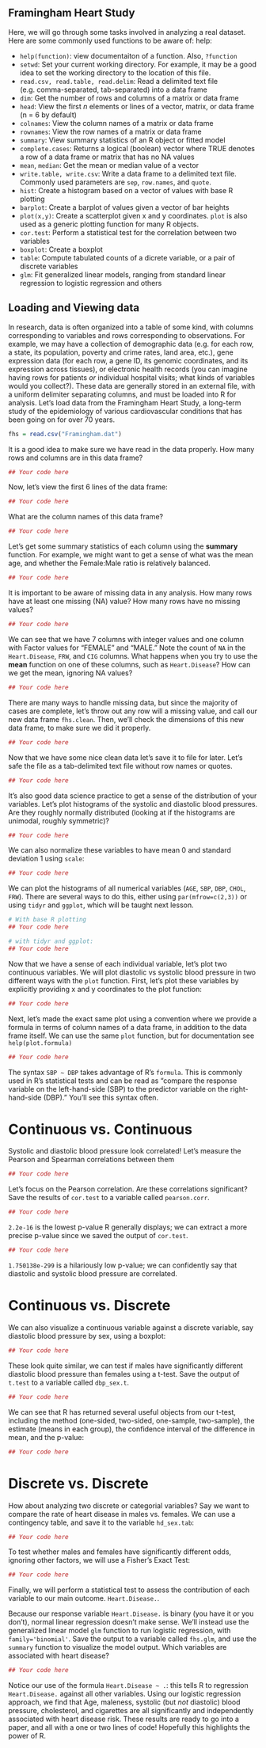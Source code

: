 ## Framingham Heart Study

Here, we will go through some tasks involved in analyzing a real dataset. Here are some commonly used functions to be aware of:
help: 

* `help(function)`: view documentaiton of a function. Also, `?function`
* `setwd`: Set your current working directory. For example, it may be a good idea to set the working directory to the location of this file.
* `read.csv, read.table, read.delim`: Read a delimited text file (e.g. comma-separated, tab-separated) into a data frame
* `dim`: Get the number of rows and columns of a matrix or data frame
* `head`: View the first _n_ elements or lines of a vector, matrix, or data frame (n = 6 by default)
* `colnames`: View the column names of a matrix or data frame
* `rownames`: View the row names of a matrix or data frame
* `summary`: View summary statistics of an R object or fitted model
* `complete.cases`: Returns a logical (boolean) vector where TRUE denotes a row of a data frame or matrix that has no NA values
* `mean`, `median`: Get the mean or median value of a vector
* `write.table, write.csv`: Write a data frame to a delimited text file. Commonly used parameters are `sep`, `row.names`, and `quote`.
* `hist`: Create a histogram based on a vector of values with base R plotting
* `barplot`: Create a barplot of values given a vector of bar heights
* `plot(x,y)`: Create a scatterplot given x and y coordinates. `plot` is also used as a generic plotting function for many R objects.
* `cor.test`: Perform a statistical test for the correlation between two variables
* `boxplot`: Create a boxplot
* `table`: Compute tabulated counts of a dicrete variable, or a pair of discrete variables
* `glm`: Fit generalized linear models, ranging from standard linear regression to logistic regression and others


## Loading and Viewing data

In research, data is often organized into a table of some kind, with columns corresponding to variables and rows corresponding to observations. For example, we may have a collection of demographic data (e.g. for each row, a state, its population, poverty and crime rates, land area, etc.), gene expression data (for each row, a gene ID, its genomic coordinates, and its expression across tissues), or electronic health records (you can imagine having rows for patients *or* individual hospital visits; what kinds of variables would you collect?). These data are generally stored in an external file, with a uniform delimiter separating columns, and must be loaded into R for analysis. Let's load data from the Framingham Heart Study, a long-term study of the epidemiology of various cardiovascular conditions that has been going on for over 70 years.

```r
fhs = read.csv("Framingham.dat")
```

It is a good idea to make sure we have read in the data properly. How many rows and columns are in this data frame?
```r
## Your code here
```

Now, let's view the first 6 lines of the data frame:
```r
## Your code here
```

What are the column names of this data frame?
```r
## Your code here
```

Let's get some summary statistics of each column using the __summary__ function. For example, we might want to get a sense of what was the mean age, and whether the Female:Male ratio is relatively balanced.
```r
## Your code here
```

It is important to be aware of missing data in any analysis. How many rows have at least one missing (NA) value? How many rows have no missing values?

```r
## Your code here
```

We can see that we have 7 columns with integer values and one column with Factor values for "FEMALE" and "MALE." Note the count of `NA` in the `Heart.Disease`, `FRW`, and `CIG` columns. What happens when you try to use the __mean__ function on one of these columns, such as `Heart.Disease`? How can we get the mean, ignoring NA values?

```r
## Your code here
```

There are many ways to handle missing data, but since the majority of cases are complete, let's throw out any row will a missing value, and call our new data frame `fhs.clean`. Then, we'll check the dimensions of this new data frame, to make sure we did it properly.

```r
## Your code here
```

Now that we have some nice clean data let's save it to file for later. Let's safe the file as a tab-delimited text file without row names or quotes.
```r
## Your code here
```

It's also good data science practice to get a sense of the distribution of your variables. Let's plot histograms of the systolic and diastolic blood pressures. Are they roughly normally distributed (looking at if the histograms are unimodal, roughly symmetric)?

```r
## Your code here
```

We can also normalize these variables to have mean 0 and standard deviation 1 using `scale`:

```r
## Your code here
```

We can plot the histograms of all numerical variables (`AGE`, `SBP`, `DBP`, `CHOL`, `FRW`). There are several ways to do this, either using `par(mfrow=c(2,3))` or using `tidyr` and `ggplot`, which will be taught next lesson.

```r
# With base R plotting
## Your code here
```

```r
# with tidyr and ggplot:
## Your code here
```

Now that we have a sense of each individual variable, let's plot two continuous variables. We will plot diastolic vs systolic blood pressure in two different ways with the `plot` function. First, let's plot these variables by explicitly providing x and y coordinates to the plot function:

```r
## Your code here
```


Next, let's made the exact same plot using a convention where we provide a formula in terms of column names of a data frame, in addition to the data frame itself. We can use the same `plot` function, but for documentation see `help(plot.formula)`
```r
## Your code here
```

The syntax `SBP ~ DBP` takes advantage of R's `formula`. This is commonly used in R's statistical tests and can be read as "compare the response variable on the left-hand-side (SBP) to the predictor variable on the right-hand-side (DBP)." You'll see this syntax often.

# Continuous vs. Continuous

Systolic and diastolic blood pressure look correlated! Let's measure the Pearson and Spearman correlations between them

```r
## Your code here
```

Let's focus on the Pearson correlation. Are these correlations significant? Save the results of `cor.test` to a variable called `pearson.corr`.

```r
## Your code here
```

`2.2e-16` is the lowest p-value R generally displays; we can extract a more precise p-value since we saved the output of `cor.test`.

```r
## Your code here
```

`1.750138e-299` is a hilariously low p-value; we can confidently say that diastolic and systolic blood pressure are correlated.

# Continuous vs. Discrete

We can also visualize a continuous variable against a discrete variable, say diastolic blood pressure by sex, using a boxplot:

```r
## Your code here
```

These look quite similar, we can test if males have significantly different diastolic blood pressure than females using a t-test. Save the output of `t.test` to a variable called `dbp_sex.t`.

```r
## Your code here
```

We can see that R has returned several useful objects from our t-test, including the method (one-sided, two-sided, one-sample, two-sample), the estimate (means in each group), the confidence interval of the difference in mean, and the p-value:

```r
## Your code here
```

# Discrete vs. Discrete

How about analyzing two discrete or categorial variables? Say we want to compare the rate of heart disease in males vs. females. We can use a contingency table, and save it to the variable `hd_sex.tab`:

```r
## Your code here
```

To test whether males and females have significantly different odds, ignoring other factors, we will use a Fisher's Exact Test:

```r
## Your code here
```

Finally, we will perform a statistical test to assess the contribution of each variable to our main outcome. `Heart.Disease.`.

Because our response variable `Heart.Disease.` is binary (you have it or you don't), normal linear regression doesn't make sense. We'll instead use the generalized linear model `glm` function to run logistic regression, with `family='binomial'`. Save the output to a variable called `fhs.glm`, and use the `summary` function to visualize the model output. Which variables are associated with heart disease?

```r
## Your code here
```

Notice our use of the formula `Heart.Disease ~ .`: this tells R to regression `Heart.Disease.` against all other variables. Using our logistic regression approach, we find that Age, maleness, systolic (but *not* diastolic) blood pressure, cholesterol, and cigarettes are all significantly and independently associated with heart disease risk. These results are ready to go into a paper, and all with a one or two lines of code! Hopefully this highlights the power of R.